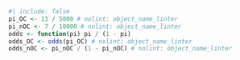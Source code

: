 ```r
#| include: false
pi_OC <- 13 / 5000 # nolint: object_name_linter
pi_nOC <- 7 / 10000 # nolint: object_name_linter
odds <- function(pi) pi / (1 - pi)
odds_OC <- odds(pi_OC) # nolint: object_name_linter
odds_nOC <- pi_nOC / (1 - pi_nOC) # nolint: object_name_linter
```
